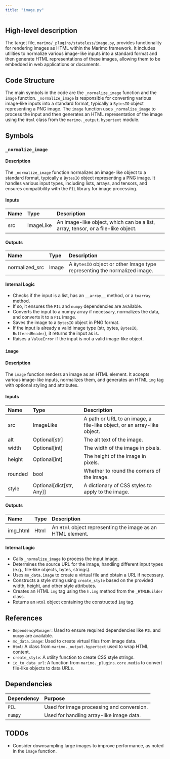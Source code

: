 ```yaml
---
title: "image.py"
---
```


## High-level description

The target file, `marimo/_plugins/stateless/image.py`, provides functionality for rendering images as HTML within the Marimo framework. It includes utilities to normalize various image-like inputs into a standard format and then generate HTML representations of these images, allowing them to be embedded in web applications or documents.

## Code Structure

The main symbols in the code are the `_normalize_image` function and the `image` function. `_normalize_image` is responsible for converting various image-like inputs into a standard format, typically a `BytesIO` object representing a PNG image. The `image` function uses `_normalize_image` to process the input and then generates an HTML representation of the image using the `Html` class from the `marimo._output.hypertext` module.

## Symbols

### `_normalize_image`
#### Description
The `_normalize_image` function normalizes an image-like object to a standard format, typically a `BytesIO` object representing a PNG image. It handles various input types, including lists, arrays, and tensors, and ensures compatibility with the `PIL` library for image processing.

#### Inputs
| Name | Type | Description |
|:-----|:-----|:------------|
| src | ImageLike | An image-like object, which can be a list, array, tensor, or a file-like object. |

#### Outputs
| Name | Type | Description |
|:-----|:-----|:------------|
| normalized_src | Image | A `BytesIO` object or other Image type representing the normalized image. |

#### Internal Logic
- Checks if the input is a list, has an `__array__` method, or a `toarray` method.
- If so, it ensures the `PIL` and `numpy` dependencies are available.
- Converts the input to a numpy array if necessary, normalizes the data, and converts it to a `PIL` image.
- Saves the image to a `BytesIO` object in PNG format.
- If the input is already a valid image type (str, bytes, `BytesIO`, `BufferedReader`), it returns the input as is.
- Raises a `ValueError` if the input is not a valid image-like object.

### `image`
#### Description
The `image` function renders an image as an HTML element. It accepts various image-like inputs, normalizes them, and generates an HTML `img` tag with optional styling and attributes.

#### Inputs
| Name | Type | Description |
|:-----|:-----|:------------|
| src | ImageLike | A path or URL to an image, a file-like object, or an array-like object. |
| alt | Optional[str] | The alt text of the image. |
| width | Optional[int] | The width of the image in pixels. |
| height | Optional[int] | The height of the image in pixels. |
| rounded | bool | Whether to round the corners of the image. |
| style | Optional[dict[str, Any]] | A dictionary of CSS styles to apply to the image. |

#### Outputs
| Name | Type | Description |
|:-----|:-----|:------------|
| img_html | Html | An `Html` object representing the image as an HTML element. |

#### Internal Logic
- Calls `_normalize_image` to process the input image.
- Determines the source URL for the image, handling different input types (e.g., file-like objects, bytes, strings).
- Uses `mo_data.image` to create a virtual file and obtain a URL if necessary.
- Constructs a style string using `create_style` based on the provided width, height, and other style attributes.
- Creates an HTML `img` tag using the `h.img` method from the `_HTMLBuilder` class.
- Returns an `Html` object containing the constructed `img` tag.

## References

- `DependencyManager`: Used to ensure required dependencies like `PIL` and `numpy` are available.
- `mo_data.image`: Used to create virtual files from image data.
- `Html`: A class from `marimo._output.hypertext` used to wrap HTML content.
- `create_style`: A utility function to create CSS style strings.
- `io_to_data_url`: A function from `marimo._plugins.core.media` to convert file-like objects to data URLs.

## Dependencies

| Dependency | Purpose |
|:-----------|:--------|
| `PIL` | Used for image processing and conversion. |
| `numpy` | Used for handling array-like image data. |

## TODOs

- Consider downsampling large images to improve performance, as noted in the `image` function.